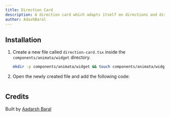 ```yaml
---
title: Direction Card
description: A direction card which adapts itself on directions and distance
author: AdashBaral
---
```


<ComponentPreview name="widget-direction-card--docs" />

## Installation

1. Create a new file called `direction-card.tsx` inside the `components/animata/widget` directory.

   ```bash
   mkdir -p components/animata/widget && touch components/animata/widget/direction-card.tsx
   ```

2. Open the newly created file and add the following code:

   ```jsx file=<rootDir>/animata/widget/direction-card.tsx

   ```

## Credits

Built by [Aadarsh Baral](https://github.com/aadarshbaral)
